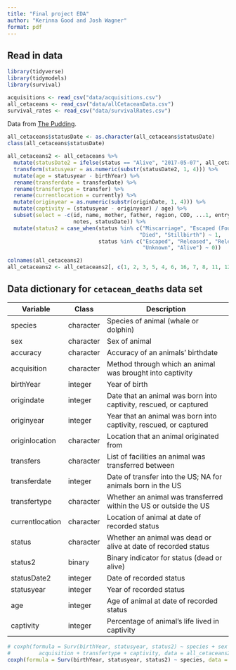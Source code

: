 ```yaml
---
title: "Final project EDA"
author: "Kerinna Good and Josh Wagner"
format: pdf
---
```


## Read in data

``` r
library(tidyverse)
library(tidymodels)
library(survival)

acquisitions <- read_csv("data/acquisitions.csv")
all_cetaceans <- read_csv("data/allCetaceanData.csv")
survival_rates <- read_csv("data/survivalRates.csv")
```

Data from [The Pudding](https://data.world/the-pudding/cetaceans). 

```r
all_cetaceans$statusDate <- as.character(all_cetaceans$statusDate) 
class(all_cetaceans$statusDate)

all_cetaceans2 <- all_cetaceans %>%
  mutate(statusDate2 = ifelse(status == "Alive", "2017-05-07", all_cetaceans$statusDate)) %>%
  transform(statusyear = as.numeric(substr(statusDate2, 1, 4))) %>%
  mutate(age = statusyear - birthYear) %>%
  rename(transferdate = transferDate) %>%
  rename(transfertype = transfer) %>%
  rename(currentlocation = currently) %>%
  mutate(originyear = as.numeric(substr(originDate, 1, 4))) %>%
  mutate(captivity = (statusyear - originyear) / age) %>%
  subset(select = -c(id, name, mother, father, region, COD, ...1, entryDate, 
                     notes, statusDate)) %>%
  mutate(status2 = case_when(status %in% c("Miscarriage", "Escaped (Found Dead)",
                                          "Died", "Stillbirth") ~ 1, 
                             status %in% c("Escaped", "Released", "Released?",
                                           "Unknown", "Alive") ~ 0))

colnames(all_cetaceans2)
all_cetaceans2 <- all_cetaceans2[, c(1, 2, 3, 5, 4, 6, 16, 7, 8, 11, 12, 9, 10, 18, 13, 14, 15, 17)]
```

## Data dictionary for `cetacean_deaths` data set

| Variable        | Class     | Description                                                      	|
|---------------- |---------- |------------------------------------------------------------------	|
| species         | character | Species of animal (whale or dolphin)                             	|
| sex             | character | Sex of animal                                                    	|
| accuracy        | character | Accuracy of an animals' birthdate                               	|
| acquisition     | character | Method through which an animal was brought into captivity       	|
| birthYear       | integer   | Year of birth                                                   	|
| origindate      | integer   | Date that an animal was born into captivity, rescued, or captured |
| originyear      | integer   | Year that an animal was born into captivity, rescued, or captured |
| originlocation	| character	| Location that an animal originated from                          	|
| transfers       | character	| List of facilities an animal was transferred between             	|
| transferdate    | integer   | Date of transfer into the US; NA for animals born in the US      	|
| transfertype    | character | Whether an animal was transferred within the US or outside the US |
| currentlocation | character	| Location of animal at date of recorded status                    	|
| status          | character | Whether an animal was dead or alive at date of recorded status    |
| status2         | binary    | Binary indicator for status (dead or alive)                       |
| statusDate2     | integer   | Date of recorded status                                          	|
| statusyear      | integer   | Year of recorded status                                         	|
| age             | integer   | Age of animal at date of recorded status                          |
| captivity       | integer   | Percentage of animal's life lived in captivity                    |



```r
# coxph(formula = Surv(birthYear, statusyear, status2) ~ species + sex + accuracy + 
#         acquisition + transfertype + captivity, data = all_cetaceans2)
coxph(formula = Surv(birthYear, statusyear, status2) ~ species, data = all_cetaceans2)
```



